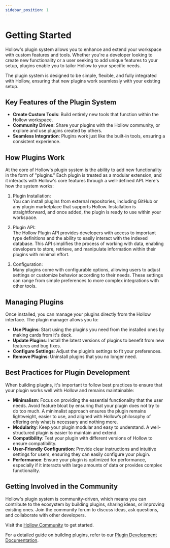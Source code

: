 ```yaml
---
sidebar_position: 1
---
```


# Getting Started

Hollow's plugin system allows you to enhance and extend your workspace with custom features and tools. Whether you're a developer looking to create new functionality or a user seeking to add unique features to your setup, plugins enable you to tailor Hollow to your specific needs.

The plugin system is designed to be simple, flexible, and fully integrated with Hollow, ensuring that new plugins work seamlessly with your existing setup.

## Key Features of the Plugin System

-   **Create Custom Tools**: Build entirely new tools that function within the Hollow workspace.
-   **Community Driven**: Share your plugins with the Hollow community, or explore and use plugins created by others.
-   **Seamless Integration**: Plugins work just like the built-in tools, ensuring a consistent experience.

## How Plugins Work

At the core of Hollow's plugin system is the ability to add new functionality in the form of "plugins." Each plugin is treated as a modular extension, and it interacts with Hollow's core features through a well-defined API. Here's how the system works:

1. Plugin Installation:  
   You can install plugins from external repositories, including GitHub or any plugin marketplace that supports Hollow. Installation is straightforward, and once added, the plugin is ready to use within your workspace.

2. Plugin API:  
   The Hollow Plugin API provides developers with access to important type definitions and the ability to easily interact with the indexed database. This API simplifies the process of working with data, enabling developers to store, retrieve, and manipulate information within their plugins with minimal effort.

3. Configuration:  
   Many plugins come with configurable options, allowing users to adjust settings or customize behavior according to their needs. These settings can range from simple preferences to more complex integrations with other tools.

## Managing Plugins

Once installed, you can manage your plugins directly from the Hollow interface. The plugin manager allows you to:

-   **Use Plugins**: Start using the plugins you need from the installed ones by making cards from it's deck.
-   **Update Plugins**: Install the latest versions of plugins to benefit from new features and bug fixes.
-   **Configure Settings**: Adjust the plugin’s settings to fit your preferences.
-   **Remove Plugins**: Uninstall plugins that you no longer need.

## Best Practices for Plugin Development

When building plugins, it's important to follow best practices to ensure that your plugin works well with Hollow and remains maintainable:

-   **Minimalism**: Focus on providing the essential functionality that the user needs. Avoid feature bloat by ensuring that your plugin does not try to do too much. A minimalist approach ensures the plugin remains lightweight, easier to use, and aligned with Hollow’s philosophy of offering only what is necessary and nothing more.
-   **Modularity**: Keep your plugin modular and easy to understand. A well-structured plugin is easier to maintain and extend.
-   **Compatibility**: Test your plugin with different versions of Hollow to ensure compatibility.
-   **User-Friendly Configuration**: Provide clear instructions and intuitive settings for users, ensuring they can easily configure your plugin.
-   **Performance**: Ensure your plugin is optimized for performance, especially if it interacts with large amounts of data or provides complex functionality.

## Getting Involved in the Community

Hollow's plugin system is community-driven, which means you can contribute to the ecosystem by building plugins, sharing ideas, or improving existing ones. Join the community forum to discuss ideas, ask questions, and collaborate with other developers.

Visit the [Hollow Community](https://discord.com/invite/E66D6G3DQ2) to get started.

For a detailed guide on building plugins, refer to our [Plugin Development Documentation](./plugins-getting-started).
